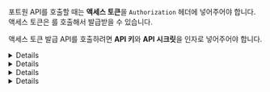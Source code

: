 
포트원 API를 호출할 때는 **액세스 토큰**을 `Authorization` 헤더에 넣어주어야 합니다.\
액세스 토큰은 <ApiLink basepath="/api/rest-v1" section="auth" method="post" path="/users/getToken" apiName="access_token 발급 API" />를 호출해서 발급받을 수 있습니다.

액세스 토큰 발급 API를 호출하려면 **API 키**와 **API 시크릿**을 인자로 넣어주어야 합니다.

<Details>
<p slot="summary">API 키와 API 시크릿 확인하기</p>

1. [관리자 콘솔 `상점・계정 관리` 화면](https://admin.portone.io/merchant) 접속
2. `내 식별코드・API Keys` 버튼 클릭


<Figure
  src={merchantInfoImage}
  caption="API 키와 API 시크릿은 관리자 콘솔 → 상점・계정 관리 메뉴 → 내 식별코드・API Keys 모달을 열어서 확인하실 수 있습니다"
/>

<Hint style="danger">
**API 시크릿은 절대로 외부에 노출되어서는 안되는 값**입니다.\
실제 구현에서 액세스 토큰 발급은 꼭 서버사이드에서 해주세요.

</Hint>

</Details>

<Details>
<p slot="summary">액세스 토큰 발급 받기</p>

<ApiLink
  basepath="/api/rest-v1"
  section="auth"
  method="post"
  path="/users/getToken"
  apiName="access_token 발급 API"
/> 호출


<Figure
  src={getTokenImage}
  caption="/users/getToken API를 호출해서 액세스 토큰을 발급받습니다"
/>

<Hint style="info">
포트원 REST API 서버는 **Google Public NTP**의 시간과 동기화되고 있습니다.

</Hint>

<Hint style="warning">
하위 가맹점 연동을 할 경우 액세스 토큰을 발급받을 때 **Agent 계정**의 **API 키** 와 **API 시크릿**을 사용해야 합니다.

[Agency & Tier 란?](/docs/ko/tip/agency-and-tier)

</Hint>

</Details>

<Details>
<p slot="summary">액세스 토큰 사용하기</p>

발급받은 액세스 토큰은 다른 API를 호출할 때\
`Authorization` 헤더에 `Bearer <액세스 토큰>` 형식의 값을 넣어주면 됩니다.

자세한 내용은 [MDN - HTTP 인증 문서](https://developer.mozilla.org/ko/docs/Web/HTTP/Authentication)를 참고해주세요.


<Figure src={useImage} />

<Hint style="warning">
하위 가맹점 연동을 할 경우 포트원 API 호출시 `Tier` 헤더에 하위 가맹점 티어 코드를 입력해야 합니다.

[Agency & Tier 란?](/docs/ko/tip/agency-and-tier)


<Figure src={tierImage} />

</Hint>

</Details>

<Details>
<p slot="summary">액세스 토큰 만료기한 연장</p>

만료된 액세스 토큰으로 API를 호출하면 `401 Unauthorized` 응답을 받습니다.\
액세스 토큰의 만료기한은 발행시간부터 **30분**입니다.

- 기존 액세스 토큰이 만료되기 전 <ApiLink basepath="/api/rest-v1" section="auth" method="post" path="/users/getToken" apiName="access_token 발급 API" />를 다시 호출했을 경우
  - 기존 액세스 토큰이 반환됩니다.\
    **만료기한이 1분 안쪽으로 남았을 때** 요청했다면 기존 액세스 토큰의 만료시간이 **5분 연장**됩니다.
- 기존 액세스 토큰이 만료된 다음 <ApiLink basepath="/api/rest-v1" section="auth" method="post" path="/users/getToken" apiName="access_token 발급 API" />를 다시 호출했을 경우
  - 새로운 액세스 토큰이 반환됩니다.


<Figure src={reuseImage} />

<Hint style="info">
액세스 토큰의 재사용과 만료기한 5분 연장 동작방식은 다음과 같은 상황을 고려해서 설계되었습니다.

- 한 가맹점에서 여러 대의 웹서버가 동시에 경쟁적으로 REST API(`/users/getToken`)를 호출하는 상황
- 한 가맹점에서 여러 대의 웹서버가 시간 동기화 되어있지 않은 상황

</Hint>

</Details>
